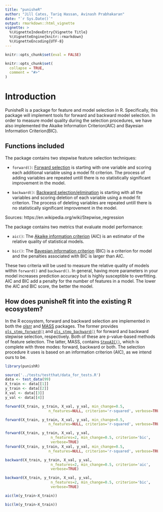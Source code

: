 ```yaml
---
title: "punisheR"
author: "Jill Cates, Tariq Hassan, Avinash Prabhakaran"
date: "`r Sys.Date()`"
output: rmarkdown::html_vignette
vignette: >
  %\VignetteIndexEntry{Vignette Title}
  %\VignetteEngine{knitr::rmarkdown}
  %\VignetteEncoding{UTF-8}
---
```


```r

knitr::opts_chunk$set(eval = FALSE)

knitr::opts_chunk$set(
  collapse = TRUE,
  comment = "#>"
)
```

# Introduction

PunisheR is a package for feature and model selection in R. Specifically, this package will implement tools for forward and backward model selection. In order to measure model quality during the selection procedures, we have also implemented the Akaike Information Criterion(AIC) and Bayesian Information Criterion(BIC).

## Functions included

The package contains two stepwise feature selection techniques:

- `forward()`: [Forward selection](https://en.wikipedia.org/wiki/Stepwise_regression#Main_approaches) is starting with one variable and scoring each additional variable using a model fit criterion. The process of adding variables are repeated untill there is no statistically significant improvement in the model.

- `backward()`: [Backward selection/elimination](https://en.wikipedia.org/wiki/Stepwise_regression#Main_approaches) is starting with all the variables and scoring deletion of each variable using a model fit criterion. The process of deleting variables are repeated untill there is no statistically significant improvement in the model.

Sources: https://en.wikipedia.org/wiki/Stepwise_regression

The package contains two metrics that evaluate model performance: 

- `aic()`: The [Akaike information criterion](https://en.wikipedia.org/wiki/Akaike_information_criterion) (AIC) is an estimator of the relative quality of statistical models.

- `bic()`: The [Bayesian information criterion](https://en.wikipedia.org/wiki/Bayesian_information_criterion) (BIC) is a criterion for model and the penalties associated with BIC is larger than AIC.

These two criteria will be used to measure the relative quality of models within `forward()` and `backward()`. In general, having more parameters in your model increases prediction accuracy but is highly susceptible to overfitting. AIC and BIC add a penalty for the number of features in a model. The lower the AIC and BIC score, the better the model.

## How does punisheR fit into the existing R ecosystem?

In the R ecosystem, forward and backward selection are implemented in both the [olsrr](https://cran.r-project.org/web/packages/olsrr/)
and [MASS](https://cran.r-project.org/web/packages/MASS/MASS.pdf) packages. The former provides
[`ols_step_forward()`](https://www.rdocumentation.org/packages/olsrr/versions/0.4.0/topics/ols_step_forward) and
[`ols_step_backward()`](https://www.rdocumentation.org/packages/olsrr/versions/0.4.0/topics/ols_step_backward) for
forward and backward stepwise selection, respectively. Both of these are p-value-based methods of feature selection. The latter, MASS, contains [`StepAIC()`](https://stat.ethz.ch/R-manual/R-devel/library/MASS/html/stepAIC.html),
which is complete with three modes: forward, backward or both. The selection procedure it uses is based on an
information criterion (AIC), as we intend ours to be.

```r
library(punishR)
```


```r
source('../tests/testthat/data_for_tests.R')
data <- test_data(99)
X_train <- data[[1]]
y_train <- data[[2]]
X_val <- data[[3]]
y_val <- data[[4]]
```



```r
forward(X_train, y_train, X_val, y_val, min_change=0.5,
                    n_features=NULL, criterion='r-squared', verbose=TRUE)

forward(X_train, y_train, X_val, y_val, min_change=0.5,
                    n_features=NULL, criterion='r-squared', verbose=TRUE)
```

```r
forward(X_train, y_train, X_val, y_val,
                     n_features=2, min_change=0.5, criterion='bic',
                     verbose=TRUE)
forward(X_train, y_train, X_val, y_val, min_change=0.5,
                    n_features=NULL, criterion='r-squared', verbose=TRUE)
```

```r
backward(X_train, y_train, X_val, y_val,
                     n_features=2, min_change=0.5, criterion='aic',
                     verbose=TRUE)
```

```r
backward(X_train, y_train, X_val, y_val,
                     n_features=2, min_change=0.5, criterion='bic',
                     verbose=TRUE)
```

```r
aic(lm(y_train~X_train))
```


```r
bic(lm(y_train~X_train))
```


